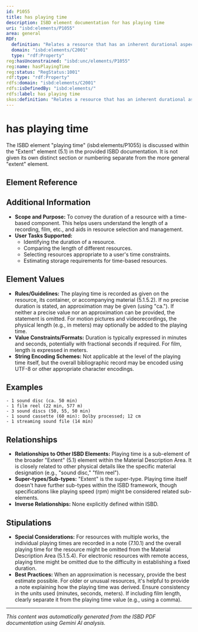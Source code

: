 ```yaml
---
id: P1055
title: has playing time
description: ISBD element documentation for has playing time
uri: "isbd:elements/P1055"
area: general
RDF:
  definition: "Relates a resource that has an inherent durational aspect to the time it takes to play the whole resource."
  domain: "isbd:elements/C2001"
  type: "rdf:Property"
reg:hasUnconstrained: "isbd:unc/elements/P1055"
reg:name: hasPlayingTime
reg:status: "RegStatus:1001"
rdf:type: "rdf:Property"
rdfs:domain: "isbd:elements/C2001"
rdfs:isDefinedBy: "isbd:elements/"
rdfs:label: has playing time
skos:definition: "Relates a resource that has an inherent durational aspect to the time it takes to play the whole resource."
---
```

# has playing time

The ISBD element "playing time" (isbd:elements/P1055) is discussed within the "Extent" element (5.1) in the provided ISBD documentation. It is not given its own distinct section or numbering separate from the more general "extent" element.


## Element Reference


<ElementReference frontMatter={frontMatter} />

## Additional Information
- **Scope and Purpose:** To convey the duration of a resource with a time-based component. This helps users understand the length of a recording, film, etc., and aids in resource selection and management.
- **User Tasks Supported:**  
    - Identifying the duration of a resource.
    - Comparing the length of different resources.
    - Selecting resources appropriate to a user's time constraints.
    - Estimating storage requirements for time-based resources.



## Element Values
- **Rules/Guidelines:** The playing time is recorded as given on the resource, its container, or accompanying material (5.1.5.2). If no precise duration is stated, an approximation may be given (using "ca."). If neither a precise value nor an approximation can be provided, the statement is omitted. For motion pictures and videorecordings, the physical length (e.g., in meters) may optionally be added to the playing time.
- **Value Constraints/Formats:**  Duration is typically expressed in minutes and seconds, potentially with fractional seconds if required. For film, length is expressed in meters.
- **String Encoding Schemes:** Not applicable at the level of the playing time itself, but the overall bibliographic record may be encoded using UTF-8 or other appropriate character encodings.


## Examples

```
- 1 sound disc (ca. 50 min)
- 1 film reel (22 min, 577 m) 
- 3 sound discs (50, 55, 50 min)
- 1 sound cassette (60 min): Dolby processed; 12 cm
- 1 streaming sound file (14 min)
```


## Relationships
- **Relationships to Other ISBD Elements:** Playing time is a sub-element of the broader "Extent" (5.1) element within the Material Description Area. It is closely related to other physical details like the specific material designation (e.g., "sound disc," "film reel").
- **Super-types/Sub-types:**  "Extent" is the super-type. Playing time itself doesn't have further sub-types within the ISBD framework, though specifications like playing speed (rpm) might be considered related sub-elements.
- **Inverse Relationships:** None explicitly defined within ISBD.


## Stipulations
- **Special Considerations:** For resources with multiple works, the individual playing times are recorded in a note (7.10.1) and the overall playing time for the resource might be omitted from the Material Description Area (5.1.5.4).  For electronic resources with remote access, playing time might be omitted due to the difficulty in establishing a fixed duration.
- **Best Practices:** When an approximation is necessary, provide the best estimate possible. For older or unusual resources, it's helpful to provide a note explaining how the playing time was derived. Ensure consistency in the units used (minutes, seconds, meters). If including film length, clearly separate it from the playing time value (e.g., using a comma).


---

*This content was automatically generated from the ISBD PDF documentation using Gemini AI analysis.*
